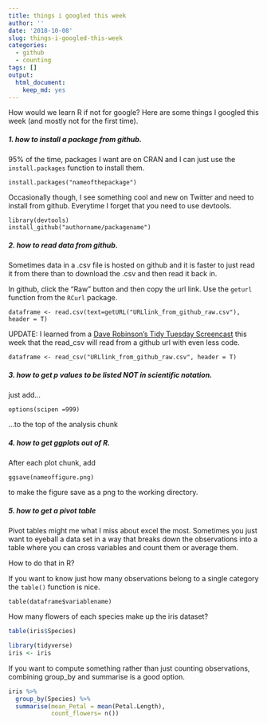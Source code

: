 ```yaml
---
title: things i googled this week
author: ''
date: '2018-10-08'
slug: things-i-googled-this-week
categories: 
  - github
  - counting
tags: []
output:
  html_document:
    keep_md: yes
---
```



How would we learn R if not for google? Here are some things I googled this week (and mostly not for the first time). 

##### 1. how to install a package from github.

95% of the time, packages I want are on CRAN and I can just use the `install.packages` function to install them. 

```
install.packages("nameofthepackage")

````

Occasionally though, I see something cool and new on Twitter and need to install from github. Everytime I forget that you need to use devtools. 

```
library(devtools)
install_github("authorname/packagename")

```

##### 2. how to read data from github.

Sometimes data in a .csv file is hosted on github and it is faster to just read it from there than to download the .csv and then read it back in. 

In github, click the "Raw" button and then copy the url link.  Use the `geturl` function from the `RCurl` package. 

```
dataframe <- read.csv(text=getURL("URLlink_from_github_raw.csv"), header = T)
```

UPDATE: I learned from a [Dave Robinson's Tidy Tuesday Screencast](http://varianceexplained.org/r/tidy-tuesday-college-major/) this week that the read_csv will read from a github url with even less code. 

```
dataframe <- read_csv("URLlink_from_github_raw.csv", header = T)
```
##### 3. how to get p values to be listed NOT in scientific notation.

just add... 

```
options(scipen =999)
```

...to the top of the analysis chunk

##### 4. how to get ggplots out of R.

After each plot chunk, add

```
ggsave(nameoffigure.png)

```

to make the figure save as a png to the working directory. 

##### 5. how to get a pivot table

Pivot tables might me what I miss about excel the most. Sometimes you just want to eyeball a data set in a way that breaks down the observations into a table where you can cross variables and count them or average them. 

How to do that in R?

If you want to know just how many observations belong to a single category the `table()` function is nice. 

```
table(dataframe$variablename)

```
How many flowers of each species make up the iris dataset?

```r
table(iris$Species)
```
```r
library(tidyverse)
iris <- iris
```

If you want to compute something rather than just counting observations, combining group_by and summarise is a good option. 
```r
iris %>%
  group_by(Species) %>%
  summarise(mean_Petal = mean(Petal.Length), 
            count_flowers= n())
```

